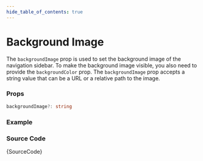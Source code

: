 ```yaml
---
hide_table_of_contents: true
---
```



# Background Image

The `backgroundImage` prop is used to set the background image of the navigation sidebar. To make the background image visible, you also need to provide the `backgroundColor` prop. The `backgroundImage` prop accepts a string value that can be a URL or a relative path to the image.

### Props

```ts noCopy
backgroundImage?: string
```

### Example

<BrowserWindow>
  <Provider>
    <BackgroundImage />
  </Provider>
</BrowserWindow>

### Source Code

<TsToJsCodeSnippet>{SourceCode}</TsToJsCodeSnippet>
